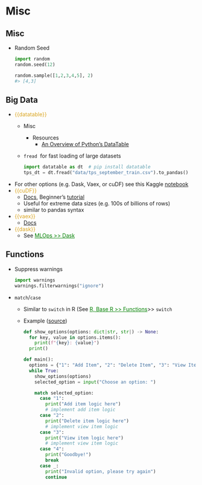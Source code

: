 # Misc {#sec-py-misc .unnumbered}

## Misc {#sec-py-misc-misc .unnumbered}

-   Random Seed

    ``` python
    import random
    random.seed(12)

    random.sample([1,2,3,4,5], 2)
    #> [4,3]
    ```

## Big Data {.unnumbered}

-   [{{datatable}}]{style="color: goldenrod"}
    -   Misc

        -   Resources
            -   [An Overview of Python's DataTable](https://towardsdatascience.com/an-overview-of-pythons-datatable-package-5d3a97394ee9)

    -   `fread`  for fast loading of large datasets

        ``` python
        import datatable as dt  # pip install datatable
        tps_dt = dt.fread("data/tps_september_train.csv").to_pandas()
        ```
-   For other options (e.g. Dask, Vaex, or cuDF) see this Kaggle [notebook](https://www.kaggle.com/rohanrao/tutorial-on-reading-large-datasets)
-   [{{cuDF}}]{style="color: goldenrod"}
    -   [Docs](https://docs.rapids.ai/api/cudf/stable/), Beginner's [tutorial](https://developer.nvidia.com/blog/pandas-dataframe-tutorial-beginners-guide-to-gpu-accelerated-dataframes-in-python/)
    -   Useful for extreme data sizes (e.g. 100s of billions of rows)
    -   similar to pandas syntax
-   [{{vaex}}]{style="color: goldenrod"}
    -   [Docs](https://vaex.io/docs/index.html)
-   [{{dask}}]{style="color: goldenrod"}
    -   See [MLOps \>\> Dask](mlops.qmd#sec-mlops-dask){style="color: green"}

## Functions {#sec-py-misc-func .unnumbered}

-   Suppress warnings

    ``` python
    import warnings
    warnings.filterwarnings("ignore")
    ```

-   `match`/`case`

    -   Similar to `switch` in R (See [R, Base R \>\> Functions](r-base-r.qmd#sec-r-baser-funs){style="color: green"}\>\> `switch`

    -   [Example]{.ribbon-highlight} ([source](https://x.com/bbelderbos/status/1801566856937148844))

        ``` python
        def show_options(options: dict|str, str|) -> None:
          for key, value in options.items():
            print(f"{key}: {value}")
          print()

        def main():
          options = {"1": "Add Item", "2": "Delete Item", "3": "View Item", "4": "Exit"}
          while True:
            show_options(options)
            selected_option = input("Choose an option: ")
            
            match selected_option:
              case "1":
                print("Add item logic here")
                # implement add item logic
              case "2":
                print("Delete item logic here")
                # implement view item logic
              case "3":
                print("View item logic here")
                # implement view item logic
              case "4":
                print("Goodbye!")
                break
              case _:
                print("Invalid option, please try again")
                continue
        ```
